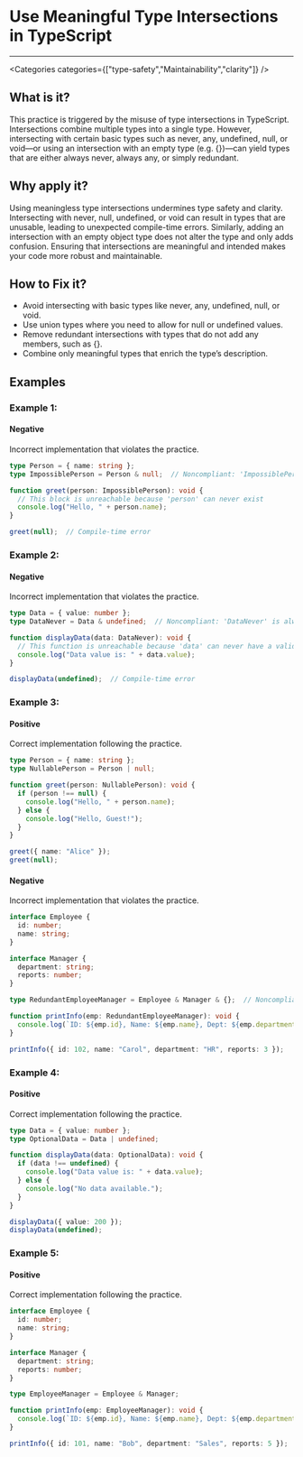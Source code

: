 

# Use Meaningful Type Intersections in TypeScript

<Severity severity={SeverityLevels.MEDIUM} />

---

<Categories categories={["type-safety","Maintainability","clarity"]} />

## What is it?
This practice is triggered by the misuse of type intersections in TypeScript. Intersections combine multiple types into a single type. However, intersecting with certain basic types such as never, any, undefined, null, or void—or using an intersection with an empty type (e.g. {})—can yield types that are either always never, always any, or simply redundant.

## Why apply it?
Using meaningless type intersections undermines type safety and clarity. Intersecting with never, null, undefined, or void can result in types that are unusable, leading to unexpected compile-time errors. Similarly, adding an intersection with an empty object type does not alter the type and only adds confusion. Ensuring that intersections are meaningful and intended makes your code more robust and maintainable.

## How to Fix it?
- Avoid intersecting with basic types like never, any, undefined, null, or void.
- Use union types where you need to allow for null or undefined values.
- Remove redundant intersections with types that do not add any members, such as {}.
- Combine only meaningful types that enrich the type’s description.

## Examples

### Example 1:

<!-- #example -->

#### Negative

<!-- #example_negative_description -->
Incorrect implementation that violates the practice.

<!-- #example_negative_code -->
```ts
type Person = { name: string };
type ImpossiblePerson = Person & null;  // Noncompliant: 'ImpossiblePerson' is always 'never'

function greet(person: ImpossiblePerson): void {
  // This block is unreachable because 'person' can never exist
  console.log("Hello, " + person.name);
}

greet(null);  // Compile-time error
```

### Example 2:

<!-- #example -->

#### Negative

<!-- #example_negative_description -->
Incorrect implementation that violates the practice.

<!-- #example_negative_code -->
```ts
type Data = { value: number };
type DataNever = Data & undefined;  // Noncompliant: 'DataNever' is always 'never'

function displayData(data: DataNever): void {
  // This function is unreachable because 'data' can never have a valid value
  console.log("Data value is: " + data.value);
}

displayData(undefined);  // Compile-time error
```

### Example 3:

<!-- #example -->

#### Positive

<!-- #example_positive_description -->
Correct implementation following the practice.

<!-- #example_positive_code -->
```ts
type Person = { name: string };
type NullablePerson = Person | null;

function greet(person: NullablePerson): void {
  if (person !== null) {
    console.log("Hello, " + person.name);
  } else {
    console.log("Hello, Guest!");
  }
}

greet({ name: "Alice" });
greet(null);
```

#### Negative

<!-- #example_negative_description -->
Incorrect implementation that violates the practice.

<!-- #example_negative_code -->
```ts
interface Employee {
  id: number;
  name: string;
}

interface Manager {
  department: string;
  reports: number;
}

type RedundantEmployeeManager = Employee & Manager & {};  // Noncompliant: '{}' is redundant

function printInfo(emp: RedundantEmployeeManager): void {
  console.log(`ID: ${emp.id}, Name: ${emp.name}, Dept: ${emp.department}, Reports: ${emp.reports}`);
}

printInfo({ id: 102, name: "Carol", department: "HR", reports: 3 });
```

### Example 4:

<!-- #example -->

#### Positive

<!-- #example_positive_description -->
Correct implementation following the practice.

<!-- #example_positive_code -->
```ts
type Data = { value: number };
type OptionalData = Data | undefined;

function displayData(data: OptionalData): void {
  if (data !== undefined) {
    console.log("Data value is: " + data.value);
  } else {
    console.log("No data available.");
  }
}

displayData({ value: 200 });
displayData(undefined);
```

### Example 5:

<!-- #example -->

#### Positive

<!-- #example_positive_description -->
Correct implementation following the practice.

<!-- #example_positive_code -->
```ts
interface Employee {
  id: number;
  name: string;
}

interface Manager {
  department: string;
  reports: number;
}

type EmployeeManager = Employee & Manager;

function printInfo(emp: EmployeeManager): void {
  console.log(`ID: ${emp.id}, Name: ${emp.name}, Dept: ${emp.department}, Reports: ${emp.reports}`);
}

printInfo({ id: 101, name: "Bob", department: "Sales", reports: 5 });
```